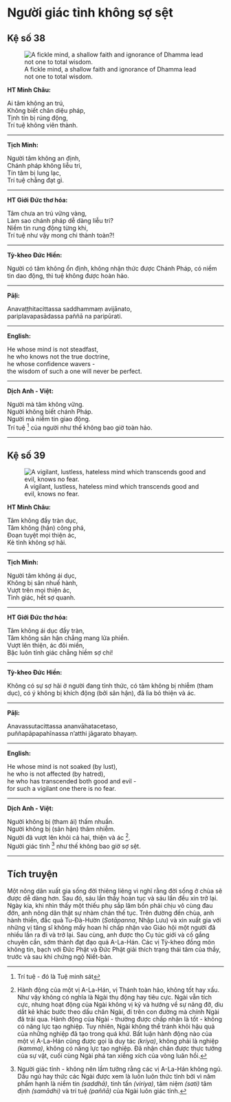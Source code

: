 # Người giác tỉnh không sợ sệt {- #nguoi-giac-tinh-khong-so-set}

## Kệ số 38 {- #ke-so-38}

![A fickle mind, a shallow faith and ignorance of Dhamma lead not one to total wisdom.](images/kinh-phap-cu-ke-so-38-dhammapada-verse-38.jpg){fig-align="center" .lightbox}

**HT Minh Châu:**

Ai tâm không an trú,  
Không biết chân diệu pháp,  
Tịnh tín bị rúng động,  
Trí tuệ không viên thành.  

<hr class="divider">

**Tịch Minh:**

Người tâm không an định,  
Chánh pháp không liễu tri,  
Tín tâm bị lung lạc,  
Trí tuệ chẳng đạt gì.  

<hr class="divider">

**HT Giới Đức thơ hóa:**

Tâm chưa an trú vững vàng,  
Làm sao chánh pháp dễ dàng liễu tri?  
Niềm tin rung động từng khi,  
Trí tuệ như vậy mong chi thành toàn?!  

<hr class="divider">

**Tỳ-kheo Đức Hiền:**

Người có tâm không ổn định, không nhận thức được Chánh Pháp, có niềm tin dao động, thì tuệ không được hoàn hảo.

<hr class="divider">

**Pāḷi:**

Anavaṭṭhitacittassa saddhammaṃ avijānato,  
pariplavapasādassa paññā na paripūrati.  

<hr class="divider">

**English:**

He whose mind is not steadfast,  
he who knows not the true doctrine,  
he whose confidence wavers -  
the wisdom of such a one will never be perfect.  

<hr class="divider">

**Dịch Anh - Việt:**

Người mà tâm không vững.  
Người không biết chánh Pháp.  
Người mà niềm tin giao động.  
Trí tuệ [^1] của người như thế không bao giờ toàn hảo.  

<hr class="divider">

## Kệ số 39 {- #ke-so-39}

![A vigilant, lustless, hateless mind which transcends good and evil, knows no fear.](images/kinh-phap-cu-ke-so-39-dhammapada-verse-39.jpg){fig-align="center" .lightbox}

**HT Minh Châu:**

Tâm không đầy tràn dục,  
Tâm không (hận) công phá,  
Ðoạn tuyệt mọi thiện ác,  
Kẻ tỉnh không sợ hãi.  

<hr class="divider">

**Tịch Minh:**

Người tâm không ái dục,  
Không bị sân nhuế hành,  
Vượt trên mọi thiện ác,  
Tỉnh giác, hết sợ quanh.  

<hr class="divider">

**HT Giới Đức thơ hóa:**

Tâm không ái dục đầy tràn,  
Tâm không sân hận chẳng mang lửa phiền.  
Vượt lên thiện, ác đôi miền,  
Bậc luôn tỉnh giác chẳng hiềm sợ chi!  

<hr class="divider">


**Tỳ-kheo Đức Hiền:**

Không có sự sợ hãi ở người đang tỉnh thức, có tâm không bị nhiễm (tham dục), có ý không bị khích động (bởi sân hận), đã lìa bỏ thiện và ác.

<hr class="divider">

**Pāḷi:**

Anavassutacittassa ananvāhatacetaso,  
puññapāpapahīnassa n’atthi jāgarato bhayaṃ.  

<hr class="divider">

**English:**

He whose mind is not soaked (by lust),  
he who is not affected (by hatred),  
he who has transcended both good and evil -  
for such a vigilant one there is no fear.  

<hr class="divider">

**Dịch Anh - Việt:**

Người không bị (tham ái) thấm nhuần.  
Người không bị (sân hận) thâm nhiễm.  
Người đã vượt lên khỏi cả hai, thiện và ác [^2].  
Người giác tỉnh [^3] như thế không bao giờ sợ sệt.  

<hr class="divider">

## Tích truyện {- #tich-truyen}

Một nông dân xuất gia sống đời thiêng liêng vì nghĩ rằng đời sống ở chùa sẽ được dễ dàng hơn. Sau đó, sáu lần thầy hoàn tục và sáu lần đều xin trở lại. Ngày kia, khi nhìn thấy một thiếu phụ sắp lâm bồn phải chịu vô cùng đau đớn, anh nông dân thật sự nhàm chán thế tục. Trên đường đến chùa, anh hành thiền, đắc quả Tu-Ðà-Hườn (*Sotāpanna*, Nhập Lưu) và xin xuất gia với những vị tăng sĩ không mấy hoan hỉ chấp nhận vào Giáo hội một người đã nhiều lần ra đi và trở lại. Sau cùng, anh được thọ Cụ túc giới và cố gắng chuyên cần, sớm thành đạt đạo quả A-La-Hán. Các vị Tỳ-kheo đồng môn không tin, bạch với Ðức Phật và Ðức Phật giải thích trạng thái tâm của thầy, trước và sau khi chứng ngộ Niết-bàn.

[^1]: Trí tuệ - đó là Tuệ minh sát

[^2]: Hành động của một vị A-La-Hán, vị Thánh toàn hảo, không tốt hay xấu. Như vậy không có nghĩa là Ngài thụ động hay tiêu cực. Ngài vẫn tích cực, nhưng hoạt động của Ngài không vị kỷ và hướng về sự nâng đỡ, dìu dắt kẻ khác bước theo dấu chân Ngài, đi trên con đường mà chính Ngài đã trải qua. Hành động của Ngài - thường được chấp nhận là tốt - không có năng lực tạo nghiệp. Tuy nhiên, Ngài không thể tránh khỏi hậu quả của những nghiệp đã tạo trong quá khứ. Bất luận hành động nào của một vị A-La-Hán cũng được gọi là duy tác *(kriya)*, không phải là nghiệp *(kamma)*, không có năng lực tạo nghiệp. Ðã nhận chân được thực tướng của sự vật, cuối cùng Ngài phá tan xiềng xích của vòng luân hồi.

[^3]: Người giác tỉnh - không nên lầm tưởng rằng các vị A-La-Hán không ngủ. Dầu ngủ hay thức các Ngài được xem là luôn luôn thức tỉnh bởi vì năm phẩm hạnh là niềm tin *(saddhā)*, tinh tấn *(viriya)*, tâm niệm *(sati)* tâm định *(samādhi)* và trí tuệ *(paññā)* của Ngài luôn giác tỉnh.